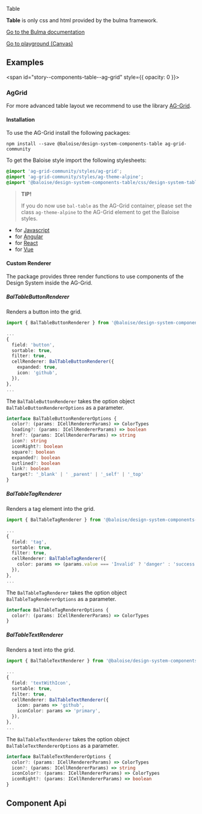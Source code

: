 
<script src="https://cdn.jsdelivr.net/npm/ag-grid-community@29.3.0/dist/ag-grid-community.noStyle.js"></script>

<link rel="stylesheet" href="https://cdn.jsdelivr.net/npm/ag-grid-community@29.3.0/styles/ag-grid.css" />
<link rel="stylesheet" href="https://cdn.jsdelivr.net/npm/ag-grid-community@29.3.0/styles/ag-theme-alpine.css" />
<link rel="stylesheet" href="assets/css/design-system-table.css" />

<bal-doc-banner id="story--components-table--basic">Table</bal-doc-banner>

<bal-doc-lead>
  <b>Table</b> is only css and html provided by the bulma framework.
</bal-doc-lead>

[Go to the Bulma documentation](https://bulma.io/documentation/elements/table/)

<Canvas withSource="closed">
  <Story id="components-table--basic" />
</Canvas>

<bal-doc-app>
  <bal-button-group class="mb-large" position="center">
    <a class="button is-primary" href="?path=/story/components-table--basic">
      Go to playground (Canvas)
    </a>
    <bal-doc-code-sandbox framework="angular" template={Basic.parameters.docs.source.code}></bal-doc-code-sandbox>
    <bal-doc-code-sandbox
      framework="html"
      template={Basic.parameters.docs.source.code}
      modules="table,checkbox,button,tag,text"
    ></bal-doc-code-sandbox>
  </bal-button-group>
</bal-doc-app>

## Examples

<span id="story--components-table--ag-grid" style={{ opacity: 0 }}></span>

### AgGrid

For more advanced table layout we recommend to use the library [AG-Grid](https://www.ag-grid.com/).

<Canvas>
  <Story id="components-table--ag-grid" />
</Canvas>

#### Installation

To use the AG-Grid install the following packages:

```
npm install --save @baloise/design-system-components-table ag-grid-community
```

To get the Baloise style import the following stylesheets:

```scss
@import 'ag-grid-community/styles/ag-grid';
@import 'ag-grid-community/styles/ag-theme-alpine';
@import '@baloise/design-system-components-table/css/design-system-table';
```

> **TIP!**
>
> If you do now use `bal-table` as the AG-Grid container,
> please set the class `ag-theme-alpine` to the AG-Grid element to get the Baloise styles.

- for [Javascript](https://www.ag-grid.com/javascript-data-grid/getting-started/)
- for [Angular](https://www.ag-grid.com/angular-data-grid/getting-started/)
- for [React](https://www.ag-grid.com/react-data-grid/getting-started/)
- for [Vue](https://www.ag-grid.com/vue-data-grid/getting-started/)

#### Custom Renderer

The package provides three render functions to use components of the Design System inside the AG-Grid.

##### BalTableButtonRenderer

Renders a button into the grid.

```typescript
import { BalTableButtonRenderer } from '@baloise/design-system-components-table'

...
{
  field: 'button',
  sortable: true,
  filter: true,
  cellRenderer: BalTableButtonRenderer({
    expanded: true,
    icon: 'github',
  }),
},
...
```

The `BalTableButtonRenderer` takes the option object `BalTableButtonRendererOptions` as a parameter.

```typescript
interface BalTableButtonRendererOptions {
  color?: (params: ICellRendererParams) => ColorTypes
  loading?: (params: ICellRendererParams) => boolean
  href?: (params: ICellRendererParams) => string
  icon?: string
  iconRight?: boolean
  square?: boolean
  expanded?: boolean
  outlined?: boolean
  link?: boolean
  target?: '_blank' | ' _parent' | '_self' | '_top'
}
```

##### BalTableTagRenderer

Renders a tag element into the grid.

```typescript
import { BalTableTagRenderer } from '@baloise/design-system-components-table'

...
{
  field: 'tag',
  sortable: true,
  filter: true,
  cellRenderer: BalTableTagRenderer({
    color: params => (params.value === 'Invalid' ? 'danger' : 'success'),
  }),
},
...
```

The `BalTableTagRenderer` takes the option object `BalTableTagRendererOptions` as a parameter.

```typescript
interface BalTableTagRendererOptions {
  color?: (params: ICellRendererParams) => ColorTypes
}
```

##### BalTableTextRenderer

Renders a text into the grid.

```typescript
import { BalTableTextRenderer } from '@baloise/design-system-components-table'

...
{
  field: 'textWithIcon',
  sortable: true,
  filter: true,
  cellRenderer: BalTableTextRenderer({
    icon: params => 'github',
    iconColor: params => 'primary',
  }),
},
...
```

The `BalTableTextRenderer` takes the option object `BalTableTextRendererOptions` as a parameter.

```typescript
interface BalTableTextRendererOptions {
  color?: (params: ICellRendererParams) => ColorTypes
  icon?: (params: ICellRendererParams) => string
  iconColor?: (params: ICellRendererParams) => ColorTypes
  iconRight?: (params: ICellRendererParams) => boolean
}
```

## Component Api

<Description markdown={readme} />

<br />


<Description markdown={theming} />


<Description markdown={testing} />

<bal-doc-github link="/components/bal-table/stories/bal-table.docs.mdx"></bal-doc-github>
